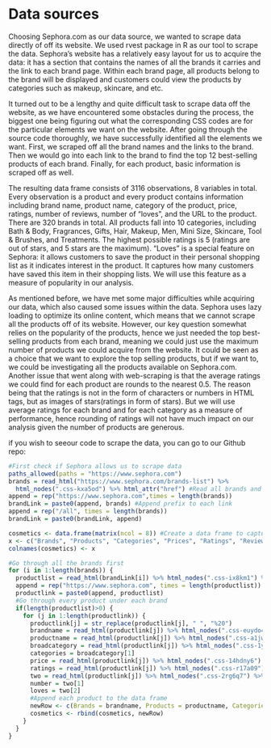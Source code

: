# Data sources

Choosing Sephora.com as our data source, we wanted to scrape data directly of off its website. We used rvest package in R as our tool to scrape the data. Sephora's website has a relatively easy layout for us to acquire the data: it has a section that contains the names of all the brands it carries and the link to each brand page. Within each brand page, all products belong to the brand will be displayed and customers could view the products by categories such as makeup, skincare, and etc. 

It turned out to be a lengthy and quite difficult task to scrape data off the website, as we have encountered some obstacles during the process, the biggest one being figuring out what the corresponding CSS codes are for the particular elements we want on the website. After going through the source code thoroughly, we have successfully identified all the elements we want. First, we scraped off all the brand names and the links to the brand. Then we would go into each link to the brand to find the top 12 best-selling products of each brand. Finally, for each product, basic information is scraped off as well. 

The resulting data frame consists of 3116 observations, 8 variables in total. Every observation is a product and every product contains information including brand name, product name, category of the product, price, ratings, number of reviews, number of "loves", and the URL to the product. There are 320 brands in total. All products fall into 10 categories, including Bath & Body, Fragrances, Gifts, Hair, Makeup, Men, Mini Size, Skincare, Tool & Brushes, and Treatments. The highest possible ratings is 5 (ratings are out of stars, and 5 stars are the maximum). "Loves" is a special feature on Sephora: it allows customers to save the product in their personal shopping list as it indicates interest in the product. It captures how many customers have saved this item in their shopping lists. We will use this feature as a measure of popularity in our analysis.

As mentioned before, we have met some major difficulties while acquiring our data, which also caused some issues within the data. Sephora uses lazy loading to optimize its online content, which means that we cannot scrape all the products off of its website. However, our key question somewhat relies on the popularity of the products, hence we just needed the top best-selling products from each brand, meaning we could just use the maximum number of products we could acquire from the website. It could be seen as a choice that we want to explore the top selling products, but if we want to, we could be investigating all the products available on Sephora.com. Another issue that went along with web-scraping is that the average ratings we could find for each product are rounds to the nearest 0.5. The reason being that the ratings is not in the form of characters or numbers in HTML tags, but as images of stars(ratings in form of stars). But we will use average ratings for each brand and for each category as a measure of performance, hence rounding of ratings will not have much impact on our analysis given the number of products are generous.

if you wish to seeour code to scrape the data, you can go to our Github repo:
```r
#First check if Sephora allows us to scrape data
paths_allowed(paths = "https://www.sephora.com")
brands = read_html("https://www.sephora.com/brands-list") %>%
  html_nodes(".css-kxa5od") %>% html_attr("href") #Read all brands and their links first
append = rep("https://www.sephora.com",times = length(brands))
brandLink = paste0(append, brands) #Append prefix to each link 
append = rep("/all", times = length(brands))
brandLink = paste0(brandLink, append)

cosmetics <- data.frame(matrix(ncol = 8)) #Create a data frame to capture all products
x <- c("Brands", "Products", "Categories", "Prices", "Ratings", "Reviews", "Loves", "URL") #Create variables
colnames(cosmetics) <- x

#Go through all the brands first
for (i in 1:length(brands)) {
  productlist = read_html(brandLink[i]) %>% html_nodes(".css-ix8km1") %>% html_attr("href")
  append = rep("https://www.sephora.com", times = length(productlist))
  productlink = paste0(append, productlist)
  #Go through every product under each brand
  if(length(productlist)>0) {
    for (j in 1:length(productlink)) {
      productlink[j] = str_replace(productlink[j], " ", "%20")
      brandname = read_html(productlink[j]) %>% html_nodes(".css-euydo4") %>% html_text()
      productname = read_html(productlink[j]) %>% html_nodes(".css-a1jw00 .css-0") %>%html_text()
      broadcategory = read_html(productlink[j]) %>% html_nodes(".css-1ylrown") %>% html_text()
      categories = broadcategory[1]
      price = read_html(productlink[j]) %>% html_nodes(".css-14hdny6") %>% html_text()
      ratings = read_html(productlink[j]) %>% html_nodes(".css-r17a09")%>% html_attr('aria-label')
      two = read_html(productlink[j]) %>% html_nodes(".css-2rg6q7") %>% html_text()
      number = two[1]
      loves = two[2]
      #Append each product to the data frame
      newRow <- c(Brands = brandname, Products = productname, Categories = categories, Prices = price, Ratings = ratings, Reviews = number, Loves = loves, URL = productlink[j]) 
      cosmetics <- rbind(cosmetics, newRow)
    }
  }
}
```